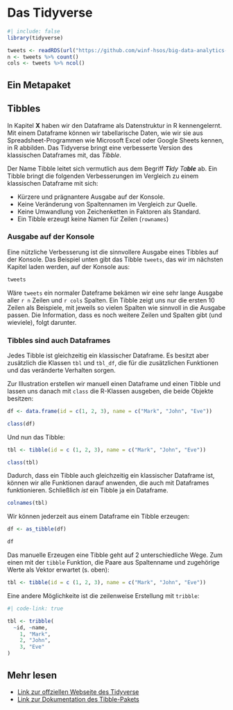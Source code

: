 # Das Tidyverse

```r
#| include: false
library(tidyverse)

tweets <- readRDS(url("https://github.com/winf-hsos/big-data-analytics-code/raw/main/data/tweets_ampel.rds"))
n <- tweets %>% count()
cols <- tweets %>% ncol()
```

## Ein Metapaket

## Tibbles

In Kapitel **X** haben wir den Dataframe als Datenstruktur in R kennengelernt. Mit einem Dataframe können wir tabellarische Daten, wie wir sie aus Spreadsheet-Programmen wie Microsoft Excel oder Google Sheets kennen, in R abbilden. Das Tidyverse bringt eine verbesserte Version des klassischen Dataframes mit, das *Tibble*.

Der Name Tibble leitet sich vermutlich aus dem Begriff ***Ti**dy Ta**ble*** ab. Ein Tibble bringt die folgenden Verbesserungen im Vergleich zu einem klassischen Dataframe mit sich:

-   Kürzere und prägnantere Ausgabe auf der Konsole.
-   Keine Veränderung von Spaltennamen im Vergleich zur Quelle.
-   Keine Umwandlung von Zeichenketten in Faktoren als Standard.
-   Ein Tibble erzeugt keine Namen für Zeilen (`rownames`)

### Ausgabe auf der Konsole

Eine nützliche Verbesserung ist die sinnvollere Ausgabe eines Tibbles auf der Konsole. Das Beispiel unten gibt das Tibble `tweets`, das wir im nächsten Kapitel laden werden, auf der Konsole aus:

```r
tweets
```

Wäre `tweets` ein normaler Dateframe bekämen wir eine sehr lange Ausgabe aller `r n` Zeilen und `r cols` Spalten. Ein Tibble zeigt uns nur die ersten 10 Zeilen als Beispiele, mit jeweils so vielen Spalten wie sinnvoll in die Ausgabe passen. Die Information, dass es noch weitere Zeilen und Spalten gibt (und wieviele), folgt darunter.

### Tibbles sind auch Dataframes

Jedes Tibble ist gleichzeitig ein klassischer Dataframe. Es besitzt aber zusätzlich die Klassen `tbl` und `tbl_df`, die für die zusätzlichen Funktionen und das veränderte Verhalten sorgen.

Zur Illustration erstellen wir manuell einen Dataframe und einen Tibble und lassen uns danach mit `class` die R-Klassen ausgeben, die beide Objekte besitzen:

```r
df <- data.frame(id = c(1, 2, 3), name = c("Mark", "John", "Eve"))

class(df)
```

Und nun das Tibble:

```r
tbl <- tibble(id = c (1, 2, 3), name = c("Mark", "John", "Eve"))

class(tbl)
```

Dadurch, dass ein Tibble auch gleichzeitig ein klassischer Dataframe ist, können wir alle Funktionen darauf anwenden, die auch mit Dataframes funktionieren. Schließlich *ist* ein Tibble ja ein Dataframe.

```r
colnames(tbl)
```

Wir können jederzeit aus einem Dataframe ein Tibble erzeugen:

```r
df <- as_tibble(df)

df
```

Das manuelle Erzeugen eine Tibble geht auf 2 unterschiedliche Wege. Zum einen mit der `tibble` Funktion, die Paare aus Spaltenname und zugehörige Werte als Vektor erwartet (s. oben):

```r
tbl <- tibble(id = c (1, 2, 3), name = c("Mark", "John", "Eve"))
```

Eine andere Möglichkeite ist die zeilenweise Erstellung mit `tribble`:

```r
#| code-link: true

tbl <- tribble(
  ~id, ~name,
    1, "Mark",
    2, "John",
    3, "Eve"
)
```

## Mehr lesen {.unnumbered}

-   [Link zur offziellen Webseite des Tidyverse](https://www.tidyverse.org/)
-   [Link zur Dokumentation des Tibble-Pakets](https://tibble.tidyverse.org/)

